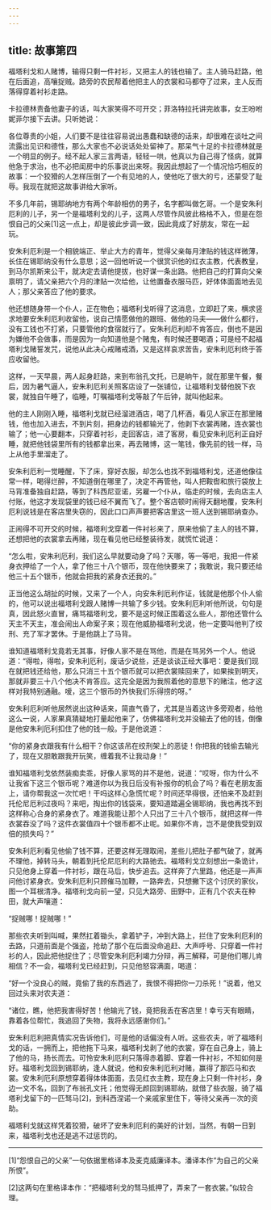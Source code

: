 ```yaml
---
---
---
```

title: 故事第四
---

福塔利戈和人赌博，输得只剩一件衬衫，又把主人的钱也输了。主人骑马赶路，他在后面追，高嚷捉贼。路旁的农民帮着他把主人的衣裳和马都夺了过来，主人反而落得穿着衬衫走路。



卡拉德林责备他妻子的话，叫大家笑得不可开交；菲洛特拉托讲完故事，女王吩咐妮菲尔接下去讲。只听她说：

各位尊贵的小姐，人们要不是往往容易说出愚蠢和缺德的话来，却很难在谈吐之间流露出见识和德性，那么大家也不必说话处处留神了。那呆气十足的卡拉德林就是一个明显的例子。经不起人家三言两语，轻轻一哄，他真以为自己得了怪病，就算他急于求治，也不必把闺房中的乐事说出来呀。我因此想起了一个情况恰巧相反的故事：一个狡猾的人怎样压倒了一个有见地的人，使他吃了很大的亏，还蒙受了耻辱。我现在就把这故事讲给大家听。

不多几年前，锡耶纳地方有两个年龄相仿的男子，名字都叫做乞哥。一个是安朱利厄利的儿子，另一个是福塔利戈的儿子，这两人尽管作风彼此格格不入，但是在怨恨自己的父亲[1]这一点上，却是彼此步调一致，因此竟成了好朋友，常在一起玩。

安朱利厄利是一个相貌端正、举止大方的青年，觉得父亲每月津贴的钱这样微薄，长住在锡耶纳没有什么意思；这一回他听说一个很赏识他的红衣主教，代表教皇，到马尔凯斯来公干，就决定去请他提拔，也好谋一条出路。他把自己的打算向父亲禀明了，请父亲把六个月的津贴一次给他，让他置备衣服马匹，好体体面面地去见人；那父亲答应了他的要求。

他还想随身带一个仆人，正在物色；福塔利戈听得了这消息，立即赶了来，横求竖求地要安朱利厄利收留他，说自己情愿做他的跟班、做他的马夫——做什么都行，没有工钱也不打紧，只要管他的食宿就行了。安朱利厄利却不肯答应，倒也不是因为嫌他不会做事，而是因为一向知道他是个赌鬼，有时候还要喝酒；可是经不起福塔利戈赌誓发咒，说他从此决心戒赌戒酒，又是这样哀求苦告，安朱利厄利终于答应收留他。

这样，一天早晨，两人起身赶路，来到布翁孔文托，已是晌午，就在那里午餐，餐后，因为暑气逼人，安朱利厄利关照客店设了一张铺位，让福塔利戈替他脱下衣裳，就独自午睡了，临睡，叮嘱福塔利戈等敲了午后钟，就叫他起来。

他的主人刚刚入睡，福塔利戈就已经溜进酒店，喝了几杯酒，看见人家正在那里赌钱，他也加入进去，不到片刻，把身边的钱都输光了，他剥下衣裳再赌，连衣裳也输了；他一心要翻本，只穿着衬衫，走回客店，进了客房，看见安朱利厄利正自好睡，就把他钱袋里所有的钱都拿出来，再去赌博，这一笔钱，像先前的钱一样，马上从他手里溜走了。

安朱利厄利一觉睡醒，下了床，穿好衣服，却怎么也找不到福塔利戈，还道他像往常一样，喝得烂醉，不知道倒在哪里了，决定不再管他，叫人把鞍辔和旅行袋放上马背准备独自赶路，等到了科西尼亚诺，另雇一个仆从，临走的时候，去向店主人付账，他这才发现袋里的钱已经不翼而飞了。整个客店顿时闹得天翻地覆，安朱利厄利说钱是在客店里失窃的，因此口口声声要把客店里这一班人送到锡耶纳查办。

正闹得不可开交的时候，福塔利戈穿着一件衬衫来了，原来他偷了主人的钱不算，还想把他的衣裳拿去再赌，现在看见他已经整装待发，就慌忙说道：

“怎么啦，安朱利厄利，我们这么早就要动身了吗？天哪，等一等吧，我把一件紧身衣押给了一个人，拿了他三十八个银币，现在他快要来了；我敢说，我只要还给他三十五个银币，他就会把我的紧身衣还我的。”

正当他这么胡扯的时候，又来了一个人，向安朱利厄利作证，钱就是他那个仆人偷的，他可以说出福塔利戈跟人赌博一共输了多少钱。安朱利厄利听他所说，句句是真，因此怒火直冒，痛骂福塔利戈，要不是这时候正围着这么些人，那他还管什么天主不天主，准会闹出人命案子来；现在他威胁福塔利戈说，他一定要叫他判了绞刑、充了军才罢休。于是他跳上了马背。

谁知道福塔利戈竟若无其事，好像人家不是在骂他，而是在骂另外一个人。他说道：“得啦，得啦，安朱利厄利，废话少说些，还是谈谈正经大事吧：要是我们现在就把钱还给他，那么只消三十五个银币就可以把衣裳赎回来了，如果挨到明天，那就非要三十八个他决不肯答应。这完全是因为我照着他的意思下的赌注，他才这样对我特别通融。嗳，这三个银币的外快我们乐得捞的呀。”

安朱利厄利听他居然说出这种话来，简直气昏了，尤其是当着这许多旁观者，给他这么一说，人家果真猜疑地打量起他来了，仿佛福塔利戈并没输去了他的钱，倒像是他安朱利厄利扣住了他的钱一般。于是他说道：

“你的紧身衣跟我有什么相干？你这该吊在绞刑架上的恶徒！你把我的钱偷去输光了，现在又胆敢跟我开玩笑，缠着我不让我动身！”

谁知福塔利戈依然装痴卖乖，好像人家骂的并不是他，说道：“哎呀，你为什么不让我省下这三个银币呢？难道你以为我日后没有补报你的机会了吗？看在老朋友面上，请你帮我这一次忙吧！干吗这样心急慌忙呢？时间还早得很，还怕来不及赶到托伦尼厄利过夜吗？来吧，掏出你的钱袋来，要知道踏遍全锡耶纳，我也再找不到这样称心合身的紧身衣了。难道我能让那个人只出了三十八个银币，就把这样一件衣裳吞没了吗？这件衣裳值四十个银币都不止呢。如果你不肯，岂不是使我受到双倍的损失吗？”

安朱利厄利看见他偷了钱不算，还要这样无理取闹，差些儿把肚子都气破了，就再不理他，掉转马头，朝着到托伦尼厄利的大路驰去。福塔利戈立刻想出一条诡计，只见他身上穿着一件衬衫，跟在马后，快步追去。这样奔了六里路，他还是一声声问他讨紧身衣。安朱利厄利只顾催马加鞭，一路奔去，只想撇下这个讨厌的家伙，图一个耳根清净。福塔利戈向前一望，只见大路旁、田野中，正有几个农夫在种田，就大声嚷道：

“捉贼哪！捉贼哪！”

那些农夫听到叫喊，果然扛着锄头，拿着铲子，冲到大路上，拦住了安朱利厄利的去路，只道前面是个强盗，抢劫了那个在后面没命追赶、大声呼号、只穿着一件衬衫的人，因此把他捉住了；尽管安朱利厄利竭力分辩，再三解释，可是他们哪儿肯相信？不一会，福塔利戈已经赶到，只见他怒容满面，喝道：

“好一个没良心的贼，竟偷了我的东西逃了，我恨不得把你一刀杀死！”说着，他又回过头来对农夫道：

“诸位，瞧，他把我害得好苦！他输光了钱，竟把我丢在客店里！幸亏天有眼睛，靠着各位帮忙，我追回了失物，我将永远感谢你们。”

安朱利厄利把真情实况告诉他们，可是他的话偏没有人听。这些农夫，听了福塔利戈的话，一拥而上，把他拖下马来，福塔利戈剥了他的衣裳，穿在自己身上，骑上了他的马，扬长而去。可怜安朱利厄利只落得赤着脚、穿着一件衬衫，不知如何是好。福塔利戈回到锡耶纳，逢人就说，他和安朱利厄利对赌，赢得了那匹马和衣裳。安朱利厄利原想穿着得体体面面，去见红衣主教，现在身上只剩一件衬衫，身边一文不名，回到了布翁孔文托；他觉得无颜回到锡耶纳，就借了些衣服，骑了福塔利戈留下的一匹驽马[2]，到科西涅诺一个亲戚家里住下，等待父亲再一次的资助。

福塔利戈就这样凭着狡猾，破坏了安朱利厄利的美好的计划，当然，有朝一日到来，福塔利戈也还是逃不过惩罚的。



* * *



[1]“怨恨自己的父亲”一句依据里格译本及麦克威廉译本。潘译本作“为自己的父亲所恨”。

[2]这两句在里格译本作：“把福塔利戈的驽马抵押了，弄来了一套衣裳。”似较合理。